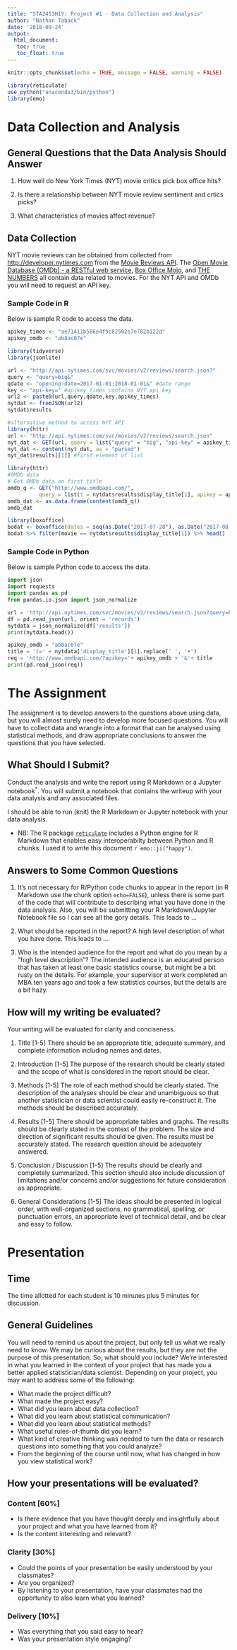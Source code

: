 ```yaml
---
title: "STA2453H1Y: Project #1 - Data Collection and Analysis"
author: "Nathan Taback"
date: '2018-09-24'
output: 
  html_document:
   toc: true
   toc_float: true
---
```


```r
knitr::opts_chunk$set(echo = TRUE, message = FALSE, warning = FALSE)

library(reticulate)
use_python("anaconda3/bin/python")
library(emo)
```

# Data Collection and Analysis

## General Questions that the Data Analysis Should Answer

1. How well do New York Times (NYT) movie critics pick box office hits?

2. Is there a relationship between NYT movie review sentiment and crtics picks?   

3. What characteristics of movies affect revenue?  

## Data Collection

NYT movie reviews can be obtained from collected from <http://developer.nytimes.com> from the [Movie Reviews API](http://developer.nytimes.com/movie_reviews_v2.json#/README).  The [Open Movie Database (OMDb) - a RESTful web service](http://www.omdbapi.com), [Box Office Mojo](https://www.boxofficemojo.com), and [THE NUMBERS](https://www.the-numbers.com) all contain data related to movies. For the NYT API and OMDb you will need to request an API key. 

### Sample Code in R

Below is sample R code to access the data. 

```r
apikey_times <- "ae71411b586e4f9c82502e7e782b122d"
apikey_omdb <- "ab8ac07e"
```


```r
library(tidyverse)
library(jsonlite)

url <- "http://api.nytimes.com/svc/movies/v2/reviews/search.json?"
query <- "query=big&"
qdate <- "opening-date=2017-01-01;2018-01-01&" #date range
key <- "api-key=" #apikey_times contains NYT api key
url2 <- paste0(url,query,qdate,key,apikey_times) 
nytdat <- fromJSON(url2)
nytdat$results
```

```r
#alternative method to access NYT API
library(httr)
url <- "http://api.nytimes.com/svc/movies/v2/reviews/search.json"
nyt_dat <- GET(url, query = list("query" = "big", "api-key" = apikey_times))
nyt_dat <- content(nyt_dat, as = "parsed")
nyt_dat$results[[1]] #first element of list
```



```r
library(httr)
#OMDb data
# Get OMDb data on first title
omdb_q <- GET("http://www.omdbapi.com/", 
          query = list(t = nytdat$results$display_title[1], apikey = apikey_omdb))
omdb_dat <- as.data.frame(content(omdb_q))
omdb_dat
```



```r
library(boxoffice)
bodat <- boxoffice(dates = seq(as.Date("2017-07-28"), as.Date("2017-08-30"), "day"), site = "numbers")
bodat %>% filter(movie == nytdat$results$display_title[1]) %>% head()
```

### Sample Code in Python

Below is sample Python code to access the data.


```python
import json
import requests
import pandas as pd
from pandas.io.json import json_normalize

url = 'http://api.nytimes.com/svc/movies/v2/reviews/search.json?query=big&opening-date=1930-01-01;2000-01-01&api-key=ae71411b586e4f9c82502e7e782b122d'
df = pd.read_json(url, orient = 'records')
nytdata = json_normalize(df['results'])
print(nytdata.head())

apikey_omdb = "ab8ac07e"
title = 't=' + nytdata['display_title'][1].replace(' ', '+')
req = 'http://www.omdbapi.com/?apikey='+ apikey_omdb + '&'+ title
print(pd.read_json(req))
```

# The Assignment

The assignment is to develop answers to the questions above using data, but you will almost surely need to develop more focused questions. You will have to collect data and wrangle into a format that can be analysed using statistical methods, and draw appropriate conclusions to answer the questions that you have selected.  

## What Should I Submit?

Conduct the analysis and write the report using R Markdown or a Jupyter notebook^\*^.  You will submit a notebook that contains the writeup with your data analysis and any associated files. 

I should be able to run (knit) the R Markdown or Jupyter notebook with your data analysis.

* NB: The R package [`reticulate`](https://rstudio.github.io/reticulate/articles/r_markdown.html) includes a Python engine for R Markdown that enables easy interoperabilty between Python and R chunks. I used it to write this document `r emo::ji("happy")`.

## Answers to Some Common Questions

1. It's not necessary for R/Python code chunks to appear in the report (in R Markdown use the chunk option `echo=FALSE`), unless there is some part of the code that will contribute to describing what you have done in the data analysis. Also, you will be submitting your R Markdown/Jupyter Notebook file so I can see all the gory details. This leads to ...

2. What should be reported in the report?  A high level description of what you have done.  This leads to …

3. Who is the intended audience for the report and what do you mean by a “high level description”?  The intended audience is an educated person that has taken at least one basic statistics course, but might be a bit rusty on the details.  For example, your supervisor at work completed an MBA ten years ago and took a few statistics courses, but the details are a bit hazy.


## How will my writing be evaluated?

Your writing will be evaluated for clarity and conciseness. 

1. Title [1-5]
There should be an appropriate title, adequate summary, and complete information including names and dates.

2. Introduction [1-5]
The purpose of the research should be clearly stated and the scope of what is considered in the report should be clear.

3. Methods [1-5]
The role of each method should be clearly stated. The description of the analyses should be clear and unambiguous so that another statistician or data scientist could easily re-construct it. The methods should be described accurately.

4. Results [1-5]
There should be appropriate tables and graphs. The results should be clearly stated in the context of the problem. The size and direction of significant results should be given. The results must be accurately stated. The research question should be adequately answered.

5. Conclusion / Discussion [1-5]
The results should be clearly and completely summarized. This section should also include discussion of limitations and/or concerns and/or suggestions for future consideration as appropriate.

6. General Considerations [1-5]
The ideas should be presented in logical order, with well-organized sections, no grammatical, spelling, or punctuation errors, an appropriate level of technical detail, and be clear and easy to follow.

# Presentation

## Time 

The time allotted for each student is 10 minutes plus 5 minutes for discussion. 

## General Guidelines

You will need to remind us about the project, but only tell us what we really need to know. We may be curious about the results, but they are not the purpose of this presentation. So, what should you include? We’re interested in what you learned in the context of your project that has made you a better applied statistician/data scientist. Depending on your project, you may want to address some of the following: 

- What made the project difficult? 
- What made the project easy? 
- What did you learn about data collection? 
- What did you learn about statistical communication? 
- What did you learn about statistical methods? 
- What useful rules-of-thumb did you learn? 
- What kind of creative thinking was needed to turn the data or research questions into something that you could analyze? 
- From the beginning of the course until now, what has changed in how you view statistical work? 

## How your presentations will be evaluated?

### Content [60%] 
- Is there evidence that you have thought deeply and insightfully about your project and what you have learned from it? 
- Is the content interesting and relevant? 

### Clarity [30%]
- Could the points of your presentation be easily understood by your classmates? 
- Are you organized? 
- By listening to your presentation, have your classmates had the opportunity to also learn what you learned? 

### Delivery [10%]
- Was everything that you said easy to hear? 
- Was your presentation style engaging?